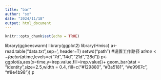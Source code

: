 ---
title: "bar"
author: "sx"
date: "2024/11/18"
output: html_document
---

```{r setup, include=FALSE}
knitr::opts_chunk$set(echo = TRUE)
```
library(ggbeeswarm)
library(ggplot2)
library(Hmisc)
a<- read.table("data.txt",sep='\t', header=T)
setwd("path")     #设置工作路径
a$time<-factor(a$time,levels=c("7d","14d","21d","28d")) 
p<-ggplot(a,aes(x=time,y=irep.value,fill=irep.value))+
    geom_bar(stat = "identity",size=2.5,width = 0.4, fill=c("#129880", "#3a5181", "#e9967c", "#8e4b98"))
p

